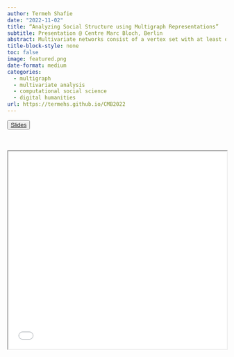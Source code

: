 ```yaml
---
author: Termeh Shafie
date: "2022-11-02"
title: “Analyzing Social Structure using Multigraph Representations”
subtitle: Presentation @ Centre Marc Bloch, Berlin
abstract: Multivariate networks consist of a vertex set with at least one type of edge between pairs of vertices and with numerical and/or qualitative attributes on the vertices and the edges. These networks provide a more accurate representation of social structure than univariate networks, but analysing them introduce technical and computational complexity. In this presentation, we consider exploratory and confirmatory analysis of multivariate networks represented as multigraphs. Multigraph data structure is described with examples of their natural appearance, together with a description of the possibility to obtain multigraphs using blocking, aggregation and scaling. Two random multigraph models are presented and several statistics under these models are derived. It is shown how these statistics can be used to analyse local and global network properties in order to convey important social phenomena and processes. Applications are used to illustrate the applicability of the presented approach, including when analysing the gendered inequalities in popular cinema by using dialogue networks. Moreover, some examples are provided on how to use the package ‘multigraphr’ in the statistical software R to perform the analysis.
title-block-style: none
toc: false
image: featured.png
date-format: medium
categories:
  - multigraph
  - multivariate analysis
  - computational social science
  - digital humanities
url: https://termehs.github.io/CMB2022
---
```


<button type="button" class="btn btn-outline-success">
<a href="https://termehs.github.io/CMB2022" target="_blank">Slides</a></button>
<br></br>
<iframe src="`r rmarkdown::metadata$url`" width="100%" height="455px"></iframe>